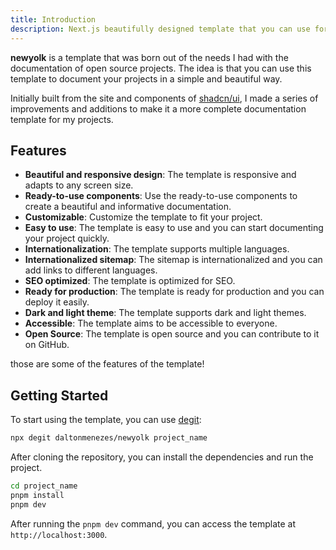 ```yaml
---
title: Introduction
description: Next.js beautifully designed template that you can use for your projects for free with site, blog and docs support. Accessible. Customizable. Open Source.
---
```


**newyolk** is a template that was born out of the needs I had with the documentation of open source projects.
The idea is that you can use this template to document your projects in a simple and beautiful way.

Initially built from the site and components of [shadcn/ui](https://ui.shadcn.com/), I made a series of improvements and additions to make it a more complete documentation template for my projects.

## Features

- **Beautiful and responsive design**: The template is responsive and adapts to any screen size.
- **Ready-to-use components**: Use the ready-to-use components to create a beautiful and informative documentation.
- **Customizable**: Customize the template to fit your project.
- **Easy to use**: The template is easy to use and you can start documenting your project quickly.
- **Internationalization**: The template supports multiple languages.
- **Internationalized sitemap**: The sitemap is internationalized and you can add links to different languages.
- **SEO optimized**: The template is optimized for SEO.
- **Ready for production**: The template is ready for production and you can deploy it easily.
- **Dark and light theme**: The template supports dark and light themes.
- **Accessible**: The template aims to be accessible to everyone.
- **Open Source**: The template is open source and you can contribute to it on GitHub.

those are some of the features of the template!

## Getting Started

To start using the template, you can use [degit](https://github.com/Rich-Harris/degit):

```bash
npx degit daltonmenezes/newyolk project_name
```

After cloning the repository, you can install the dependencies and run the project.

```bash
cd project_name
pnpm install
pnpm dev
```

After running the `pnpm dev` command, you can access the template at `http://localhost:3000`.
